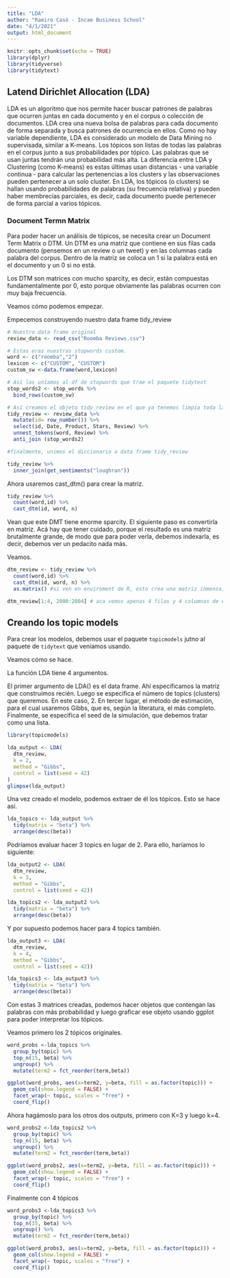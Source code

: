 ```yaml
---
title: "LDA"
author: "Ramiro Casó - Incae Business School"
date: "4/1/2021"
output: html_document
---
```


```r
knitr::opts_chunk$set(echo = TRUE)
library(dplyr)
library(tidyverse)
library(tidytext)
```

## Latend Dirichlet Allocation (LDA)

LDA es un algoritmo que nos permite hacer buscar patrones de palabras que ocurren juntas en cada documento y en el corpus o colección de documentos. 
LDA crea una nueva bolsa de palabras para cada documento de forma separada y busca patrones de ocurrencia en ellos. Como no hay variable dependiente, LDA es considerado un modelo de Data Mining no supervisada, similar a K-means. 
Los tópicos son listas de todas las palabras en el corpus junto a sus probabilidades por tópico. Las palabras que se usan juntas tendrán una probabilidad más alta. 
La diferencia entre LDA y Clustering (como K-means) es estas últimas usan distancias - una variable continua - para calcular las pertenencias a los clusters y las observaciones pueden pertenecer a un solo cluster. En LDA, los tópicos (o clusters) se hallan usando probabilidades de palabras (su frecuencia relativa) y pueden haber membrecías parciales, es decir, cada documento puede pertenecer de forma parcial a varios tópicos. 

### Document Termn Matrix
Para poder hacer un análisis de tópicos, se necesita crear un Document Term Matrix o DTM. 
Un DTM es una matriz que contiene en sus filas cada documento (pensemos en un review o un tweet) y en las columnas cada palabra del corpus. Dentro de la matriz se coloca un 1 si la palabra está en el documento y un 0 si no está. 

Los DTM son matrices con mucho sparcity, es decir, están compuestas fundamentalmente por 0, esto porque obviamente las palabras ocurren con muy baja frecuencia. 

Veamos cómo podemos empezar.

Empecemos construyendo nuestro data frame tidy_review

```r

# Nuestro data frame original
review_data <- read_csv("Roomba Reviews.csv")

# Estas eras nuestras stopwords custom. 
word <- c("roomba","2")
lexicon <- c("CUSTOM", "CUSTOM")
custom_sw <-data.frame(word,lexicon)

# Así las uníamos al df de stopwords que trae el paquete tidytext
stop_words2 <- stop_words %>%
  bind_rows(custom_sw)

# Así creamos el objeto tidy_review en el que ya tenemos limpia toda la data, tokenizada y libre de stopwords. 
tidy_review <- review_data %>%
  mutate(id= row_number()) %>%
  select(id, Date, Product, Stars, Review) %>%
  unnest_tokens(word, Review) %>%
  anti_join (stop_words2)

#finalmente, unimos el diccionario a data frame tidy_review

tidy_review %>%
  inner_join(get_sentiments("loughran"))
```

Ahora usaremos cast_dtm() para crear la matriz. 

```r

tidy_review %>%
  count(word,id) %>%
  cast_dtm(id, word, n)

```
Vean que este DMT tiene enorme sparcity. El siguiente paso es convertirla en matriz. Acá hay que tener cuidado, porque el resultado es una matriz brutalmente grande, de modo que para poder verla, debemos indexarla, es decir, debemos ver un pedacito nada más. 

Veamos. 

```r
dtm_review <- tidy_review %>%
  count(word,id) %>%
  cast_dtm(id, word, n) %>%
  as.matrix() #si ven en enviroment de R, esto crea una matriz inmensa, de 17.318.970 elementos y un peso de casi 140 mb. 

dtm_review[1:4, 2000:2004] # aca vemos apenas 4 filas y 4 columnas de esa matriz. 

```

## Creando los topic models

Para crear los modelos, debemos usar el paquete `topicmodels` jutno al paquete de `tidytext` que veníamos usando. 

Veamos cómo se hace. 

La función LDA tiene 4 argumentos. 

El primer argumento de LDA() es el data frame. Ahí especificamos la matriz que construímos recién. Luego se especifica el número de topics (clusters) que queremos. En este caso, 2. En tercer lugar, el método de estimación, para el cual usaremos Gibbs, que es, según la literatura, el más completo. Finalmente, se especifica el seed de la simulación, que debemos tratar como una lista. 


```r
library(topicmodels)

lda_output <- LDA(
  dtm_review,
  k = 2,
  method = "Gibbs",
  control = list(seed = 42)
)
glimpse(lda_output)
```

Una vez creado el modelo, podemos extraer de él los tópicos. 
Esto se hace así. 
```r
lda_topics <- lda_output %>%
  tidy(matrix = "beta") %>%
  arrange(desc(beta))
```

Podríamos evaluar hacer 3 topics en lugar de 2. Para ello, haríamos lo siguiente: 
```r
lda_output2 <- LDA(
  dtm_review,
  k = 3,
  method = "Gibbs",
  control = list(seed = 42))

lda_topics2 <- lda_output2 %>%
  tidy(matrix = "beta") %>%
  arrange(desc(beta))
```

Y por supuesto podemos hacer para 4 topics también. 

```r
lda_output3 <- LDA(
  dtm_review,
  k = 4,
  method = "Gibbs",
  control = list(seed = 42))

lda_topics3 <- lda_output3 %>%
  tidy(matrix = "beta") %>%
  arrange(desc(beta))
```

Con estas 3 matrices creadas, podemos hacer objetos que contengan las palabras con más probabilidad y luego graficar ese objeto usando ggplot para poder interpretar los tópicos. 

Veamos primero los 2 tópicos originales. 


```r
word_probs <-lda_topics %>%
  group_by(topic) %>%
  top_n(15, beta) %>%
  ungroup() %>%
  mutate(term2 = fct_reorder(term,beta))

ggplot(word_probs, aes(x=term2, y=beta, fill = as.factor(topic))) +
  geom_col(show.legend = FALSE) +
  facet_wrap(~ topic, scales = "free") +
  coord_flip()

```
Ahora hagámoslo para los otros dos outputs, primero con K=3 y luego k=4. 

```r
word_probs2 <-lda_topics2 %>%
  group_by(topic) %>%
  top_n(15, beta) %>%
  ungroup() %>%
  mutate(term2 = fct_reorder(term,beta))

ggplot(word_probs2, aes(x=term2, y=beta, fill = as.factor(topic))) +
  geom_col(show.legend = FALSE) +
  facet_wrap(~ topic, scales = "free") +
  coord_flip()

```
Finalmente con 4 tópicos

```r
word_probs3 <-lda_topics3 %>%
  group_by(topic) %>%
  top_n(15, beta) %>%
  ungroup() %>%
  mutate(term2 = fct_reorder(term,beta))

ggplot(word_probs3, aes(x=term2, y=beta, fill = as.factor(topic))) +
  geom_col(show.legend = FALSE) +
  facet_wrap(~ topic, scales = "free") +
  coord_flip()

```